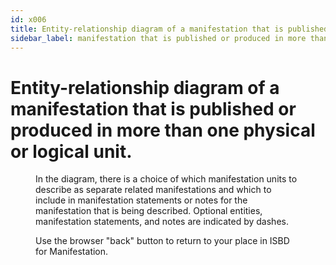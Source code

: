 ```yaml
---
id: x006
title: Entity-relationship diagram of a manifestation that is published or produced in more than one physical or logical unit.
sidebar_label: manifestation that is published or produced in more than one physical or logical unit
---
```


# Entity-relationship diagram of a manifestation that is published or produced in more than one physical or logical unit.

<Figure 
  src="/img/x006.png" 
  alt="Entity-relationship diagram of a manifestation that is published or produced in more than one physical or logical unit"
  caption="Entity-relationship diagram of a manifestation that is published or produced in more than one physical or logical unit."
/>

In the diagram, there is a choice of which manifestation units to describe as separate related manifestations and which to include in manifestation statements or notes for the manifestation that is being described. Optional entities, manifestation statements, and notes are indicated by dashes.

<div className="guid">
  <p>Use the browser "back" button to return to your place in ISBD for Manifestation.</p>
</div>
